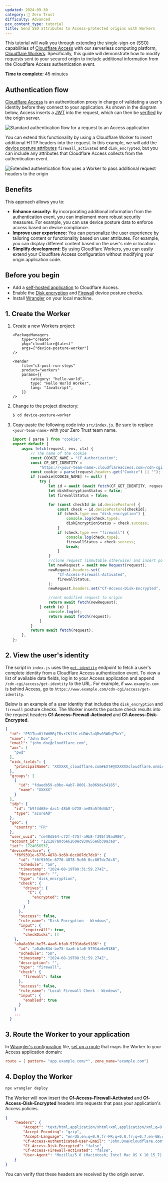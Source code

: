 ```yaml
---
updated: 2024-09-30
category: 🔐 Zero Trust
difficulty: Advanced
pcx_content_type: tutorial
title: Send SSO attributes to Access-protected origins with Workers
---
```



This tutorial will walk you through extending the single-sign-on (SSO) capabilities of [Cloudflare Access](/cloudflare-one/policies/access/) with our serverless computing platform, [Cloudflare Workers](/workers/). Specifically, this guide will demonstrate how to modify requests sent to your secured origin to include additional information from the Cloudflare Access authentication event.

**Time to complete:** 45 minutes

## Authentication flow

[Cloudflare Access](/cloudflare-one/policies/access/) is an authentication proxy in charge of validating a user's identity before they connect to your application. As shown in the diagram below, Access inserts a [JWT](/cloudflare-one/identity/authorization-cookie/application-token/) into the request, which can then be [verified](/cloudflare-one/identity/authorization-cookie/validating-json/#validate-jwts) by the origin server.

![Standard authentication flow for a request to an Access application](~/assets/images/cloudflare-one/applications/access-standard-flow.png)

You can extend this functionality by using a Cloudflare Worker to insert additional HTTP headers into the request. In this example, we will add the [device posture attributes](/cloudflare-one/identity/devices/#enforce-device-posture) `firewall_activated` and `disk_encrypted`, but you can include any attributes that Cloudflare Access collects from the authentication event.

![Extended authentication flow uses a Worker to pass additional request headers to the origin](~/assets/images/cloudflare-one/applications/access-extended-flow-serverless.png)

## Benefits

This approach allows you to:

- **Enhance security:** By incorporating additional information from the authentication event, you can implement more robust security measures. For example, you can use device posture data to enforce access based on device compliance.
- **Improve user experience:** You can personalize the user experience by tailoring content or functionality based on user attributes. For example, you can display different content based on the user's role or location.
- **Simplify development:** By using Cloudflare Workers, you can easily extend your Cloudflare Access configuration without modifying your origin application code.

## Before you begin

- Add a [self-hosted application](/cloudflare-one/applications/configure-apps/self-hosted-apps/) to Cloudflare Access.
- Enable the [Disk encryption](/cloudflare-one/identity/devices/warp-client-checks/disk-encryption/) and [Firewall](/cloudflare-one/identity/devices/warp-client-checks/firewall/) device posture checks.
- Install [Wrangler](/workers/wrangler/install-and-update/) on your local machine.

## 1. Create the Worker

1.  Create a new Workers project:

        <PackageManagers
        	type="create"
        	pkg="cloudflare@latest"
        	args={"device-posture-worker"}
        />

        <Render
        	file="c3-post-run-steps"
        	product="workers"
        	params={{
        		category: "hello-world",
        		type: "Hello World Worker",
        		lang: "JavaScript",
        	}}
        />

2.  Change to the project directory:

    ```sh
    $ cd device-posture-worker
    ```

3.  Copy-paste the following code into `src/index.js`. Be sure to replace `<your-team-name>` with your Zero Trust <GlossaryTooltip term="team name">team name</GlossaryTooltip>.

    ```js title="index.js"
    import { parse } from "cookie";
    export default {
    	async fetch(request, env, ctx) {
    		// The name of the cookie
    		const COOKIE_NAME = "CF_Authorization";
    		const CF_GET_IDENTITY =
    			"https://<your-team-name>.cloudflareaccess.com>/cdn-cgi/access/get-identity";
    		const cookie = parse(request.headers.get("Cookie") || "");
    		if (cookie[COOKIE_NAME] != null) {
    			try {
    				let id = await (await fetch(CF_GET_IDENTITY, request)).json();
    				let diskEncryptionStatus = false;
    				let firewallStatus = false;

    				for (const checkId in id.devicePosture) {
    					const check = id.devicePosture[checkId];
    					if (check.type === "disk_encryption") {
    						console.log(check.type);
    						diskEncryptionStatus = check.success;
    					}
    					if (check.type === "firewall") {
    						console.log(check.type);
    						firewallStatus = check.success;
    						break;
    					}
    				}
    				//clone request (immutable otherwise) and insert posture values in new header set
    				let newRequest = await new Request(request);
    				newRequest.headers.set(
    					"Cf-Access-Firewall-Activated",
    					firewallStatus,
    				);
    				newRequest.headers.set("Cf-Access-Disk-Encrypted", firewallStatus);

    				//sent modified request to origin
    				return await fetch(newRequest);
    			} catch (e) {
    				console.log(e);
    				return await fetch(request);
    			}
    		}
    		return await fetch(request);
    	},
    };
    ```

## 2. View the user's identity

The script in `index.js` uses the [`get-identity`](/cloudflare-one/identity/authorization-cookie/application-token/#user-identity) endpoint to fetch a user's complete identity from a Cloudflare Access authentication event. To view a list of available data fields, log in to your Access application and append `/cdn-cgi/access/get-identity` to the URL. For example, if `www.example.com` is behind Access, go to `https://www.example.com/cdn-cgi/access/get-identity`.

Below is an example of a user identity that includes the `disk_encryption` and `firewall` posture checks. The Worker inserts the posture check results into the request headers **Cf-Access-Firewall-Activated** and **Cf-Access-Disk-Encrypted**.

```json title="Example user identity" {33,52}
{
  "id": "P51Tuu01fWHMBjIBvrCK1lK-eUDWs2aQMv03WDqT5oY",
  "name": "John Doe",
  "email": "john.doe@cloudflare.com",
  "amr": [
    "pwd"
  ],
  "oidc_fields": {
    "principalName": "XXXXXX_cloudflare.com#EXT#@XXXXXXcloudflare.onmicrosoft.com"
  },
  "groups": [
    {
      "id": "fdaedb59-e9be-4ab7-8001-3e069da54185",
      "name": "XXXXX"
    }
  ],
  "idp": {
    "id": "b9f4d68e-dac1-48b0-b728-ae05a5f0d4b2",
    "type": "azureAD"
  },
  "geo": {
    "country": "FR"
  },
  "user_uuid": "ce40d564-c72f-475f-a9b8-f395f19ad986",
  "account_id": "121287a0c6e6260ec930655e6b39a3a8",
  "iat": 1724056537,
  "devicePosture": {
    "f6f9391e-6776-4878-9c60-0cc807dc7dc8": {
      "id": "f6f9391e-6776-4878-9c60-0cc807dc7dc8",
      "schedule": "5m",
      "timestamp": "2024-08-19T08:31:59.274Z",
      "description": "",
      "type": "disk_encryption",
      "check": {
        "drives": {
          "C": {
            "encrypted": true
          }
        }
      },
      "success": false,
      "rule_name": "Disk Encryption - Windows",
      "input": {
        "requireAll": true,
        "checkDisks": []
    },
    "a0a8e83d-be75-4aa6-bfa0-5791da6e9186": {
      "id": "a0a8e83d-be75-4aa6-bfa0-5791da6e9186",
      "schedule": "5m",
      "timestamp": "2024-08-19T08:31:59.274Z",
      "description": "",
      "type": "firewall",
      "check": {
        "firewall": false
      },
      "success": false,
      "rule_name": "Local Firewall Check - Windows",
      "input": {
        "enabled": true
      }
    }
    ...
  }
```

## 3. Route the Worker to your application

In [Wrangler's configuration](/workers/wrangler/configuration) file, [set up a route](/workers/configuration/routing/routes/) that maps the Worker to your Access application domain:

```toml
route = { pattern= "app.example.com/*", zone_name="example.com"}
```

## 4. Deploy the Worker

```sh
npx wrangler deploy
```

The Worker will now insert the **Cf-Access-Firewall-Activated** and **Cf-Access-Disk-Encrypted** headers into requests that pass your application's Access policies.

```json title="Example request headers" {7,8}
{
	"headers": {
		"Accept": "text/html,application/xhtml+xml,application/xml;q=0.9,image/avif,image/webp,image/apng,*/*;q=0.8,application/signed-exchange;v=b3;q=0.7",
		"Accept-Encoding": "gzip",
		"Accept-Language": "en-US,en;q=0.9,fr-FR;q=0.8,fr;q=0.7,en-GB;q=0.6",
		"Cf-Access-Authenticated-User-Email": "John.Doe@cloudflare.com",
		"Cf-Access-Disk-Encrypted": "false",
		"Cf-Access-Firewall-Activated": "false",
		"User-Agent": "Mozilla/5.0 (Macintosh; Intel Mac OS X 10_15_7) AppleWebKit/537.36 (KHTML, like Gecko) Chrome/127.0.0.0 Safari/537.36"
	}
}
```

You can verify that these headers are received by the origin server.

